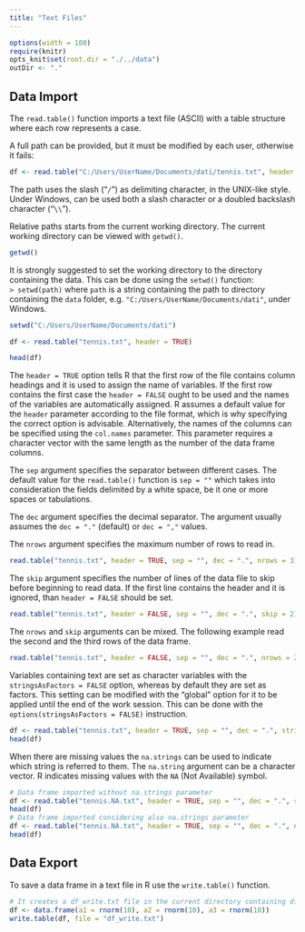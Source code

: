 ```yaml
---
title: "Text Files"
---
```


```r
options(width = 108)
require(knitr)
opts_knit$set(root.dir = "./../data")
outDir <- "."
```


## Data Import 

The `read.table()` function imports a text file (ASCII) with a table structure where each row represents a case.

A full path can be provided, but it must be modified by each user, otherwise it fails:
```r
df <- read.table("C:/Users/UserName/Documents/dati/tennis.txt", header = TRUE, sep = "", dec = ".")
```

The path uses the slash ("`/`") as delimiting character, in the UNIX-like style. Under Windows, can be used both a slash character or a doubled backslash character ("`\\`").

Relative paths starts from the current working directory. The current working directory can be viewed with `getwd()`.

```r
getwd() 
```

It is strongly suggested to set the working directory to the directory containing the data. This can be done using the `setwd()` function:    
`> setwd(path)` where `path` is a string containing the path to directory containing the `data` folder, e.g. `"C:/Users/UserName/Documents/dati"`, under Windows.

```r
setwd("C:/Users/UserName/Documents/dati") 
```

```r
df <- read.table("tennis.txt", header = TRUE)
```

```r
head(df)
```

The `header = TRUE` option tells R that the first row of the file contains column headings and it is used to assign the name of variables. If the first row contains the first case the `header = FALSE` ought to be used and the names of the variables are automatically assigned. R assumes a default value for the `header` parameter according to the file format, which is why specifying the correct option is advisable.  Alternatively, the names of the columns can be specified using the `col.names` parameter. This parameter requires a character vector with the same length as the number of the data frame columns.

The `sep` argument specifies the separator between different cases. The default value for the `read.table()` function is `sep = ""` which takes into consideration the fields delimited by a white space, be it one or more spaces or tabulations.

The `dec` argument specifies the decimal separator. The argument usually assumes the `dec = "."`  (default) or `dec = ","` values.

The `nrows` argument specifies the maximum number of rows to read in.

```r
read.table("tennis.txt", header = TRUE, sep = "", dec = ".", nrows = 3)
```

The `skip` argument specifies the number of lines of the data file to skip before beginning to read data. If the first line contains the header and it is ignored, than `header = FALSE` should be set.

```r
read.table("tennis.txt", header = FALSE, sep = "", dec = ".", skip = 2)
```

The `nrows` and `skip` arguments can be mixed. The following example read the second and the third rows of the data frame.

```r
read.table("tennis.txt", header = FALSE, sep = "", dec = ".", nrows = 2, skip = 2)
```

Variables containing text are set as character variables with the `stringsAsFactors = FALSE` option, whereas by default they are set as factors. This setting can be modified with the "global" option for it to be applied until the end of the work session. This can be done with the `options(stringsAsFactors = FALSE)` instruction.

```r
df <- read.table("tennis.txt", header = TRUE, sep = "", dec = ".", stringsAsFactors = FALSE)
head(df)
```

When there are missing values the `na.strings` can be used to indicate which string is referred to them. The `na.string` argument can be a character vector. R indicates missing values with the `NA` (Not Available) symbol.

```r
# Data frame imported without na.strings parameter 
df <- read.table("tennis.NA.txt", header = TRUE, sep = "", dec = ".", stringsAsFactors = FALSE)
head(df)
# Data frame imported considering also na.strings parameter
df <- read.table("tennis.NA.txt", header = TRUE, sep = "", dec = ".", na.strings = c("MC", "ND"), stringsAsFactors = FALSE)
head(df)
```

## Data Export 

To save a data frame in a text file in R use the `write.table()` function.

```r
# It creates a df_write.txt file in the current directory containing df data frame
df <- data.frame(a1 = rnorm(10), a2 = rnorm(10), a3 = rnorm(10))
write.table(df, file = "df_write.txt")
```

